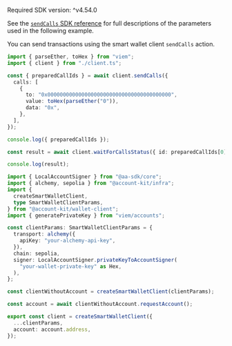 <Info>Required SDK version: ^v4.54.0</Info>

See the [`sendCalls` SDK reference](/docs/wallets/reference/account-kit/wallet-client/functions/sendCalls) for full descriptions of the parameters used in the following example.

You can send transactions using the smart wallet client `sendCalls` action.

<CodeBlocks>

```ts twoslash title="sendCalls.ts" maxLines=999
import { parseEther, toHex } from "viem";
import { client } from "./client.ts";

const { preparedCallIds } = await client.sendCalls({
  calls: [
    {
      to: "0x0000000000000000000000000000000000000000",
      value: toHex(parseEther("0")),
      data: "0x",
    },
  ],
});

console.log({ preparedCallIds });

const result = await client.waitForCallsStatus({ id: preparedCallIds[0] });

console.log(result);
```

```ts twoslash title="client.ts" maxLines=999
import { LocalAccountSigner } from "@aa-sdk/core";
import { alchemy, sepolia } from "@account-kit/infra";
import {
  createSmartWalletClient,
  type SmartWalletClientParams,
} from "@account-kit/wallet-client";
import { generatePrivateKey } from "viem/accounts";

const clientParams: SmartWalletClientParams = {
  transport: alchemy({
    apiKey: "your-alchemy-api-key",
  }),
  chain: sepolia,
  signer: LocalAccountSigner.privateKeyToAccountSigner(
    "your-wallet-private-key" as Hex,
  ),
};

const clientWithoutAccount = createSmartWalletClient(clientParams);

const account = await clientWithoutAccount.requestAccount();

export const client = createSmartWalletClient({
  ...clientParams,
  account: account.address,
});
```

</CodeBlocks>
